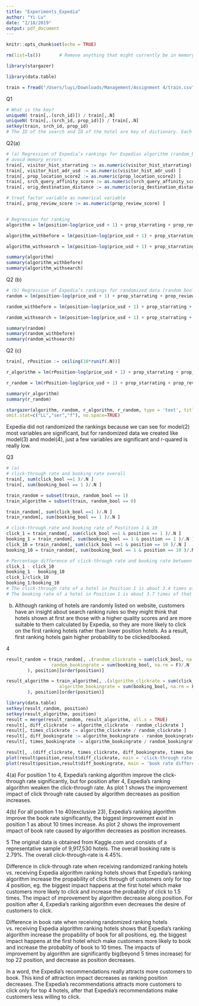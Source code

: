 ```yaml
---
title: "Experiments_Expedia"
author: "Yi Lu"
date: "2/18/2019"
output: pdf_document
---
```


```r
knitr::opts_chunk$set(echo = TRUE)

```

```r
rm(list=ls())       # Remove anything that might currently be in memory so we can start fresh.

```

```r
library(stargazer)

```

```r
library(data.table)
```


```r
train = fread("/Users/luyi/Downloads/Management/Assignment 4/train.csv")
```

Q1 
```r
# What is the key?
uniqueN( train[,.(srch_id)]) / train[,.N]
uniqueN( train[,.(srch_id, prop_id)]) / train[,.N]
setkey(train, srch_id, prop_id)
# The ID of the search and ID of the hotel are key of dictionary. Each key is an outcome of a search, decided by both the searching ID who search for a hotel on the Expedia website and the recommended hotel which shows on the website.
```
Q2(a)
```r
# (a) Regression of Expedia’s rankings for Expedias algorithm (random_bool = 0)
# avoid memory errors
train[, visitor_hist_starrating := as.numeric(visitor_hist_starrating) ]
train[, visitor_hist_adr_usd := as.numeric(visitor_hist_adr_usd) ]
train[, prop_location_score2 := as.numeric(prop_location_score2) ]
train[, srch_query_affinity_score := as.numeric(srch_query_affinity_score) ]
train[, orig_destination_distance := as.numeric(orig_destination_distance) ]

# treat factor variable as numerical variable
train[, prop_review_score := as.numeric(prop_review_score) ]


# Regression for ranking
algorithm = lm(position~log(price_usd + 1) + prop_starrating + prop_review_score + promotion_flag + prop_brand_bool + prop_location_score1 +prop_location_score2 +srch_query_affinity_score , data=subset(train, random_bool == 0) )

algorithm_withbefore = lm(position~log(price_usd + 1) + prop_starrating + prop_review_score + promotion_flag + prop_brand_bool + prop_location_score1 +prop_location_score2 + srch_query_affinity_score+ visitor_hist_starrating + visitor_hist_adr_usd, data=subset(train, random_bool == 0) )

algorithm_withsearch = lm(position~log(price_usd + 1) + prop_starrating + prop_review_score + promotion_flag + prop_brand_bool + prop_location_score1 +prop_location_score2 +srch_query_affinity_score + srch_destination_id + srch_length_of_stay + srch_booking_window + srch_room_count + srch_saturday_night_bool + srch_adults_count + srch_children_count, data=subset(train, random_bool == 0) )

summary(algorithm)
summary(algorithm_withbefore)
summary(algorithm_withsearch)

```
Q2 (b)
```r
# (b) Regression of Expedia’s rankings for randomized data (random_bool = 1)
random = lm(position~log(price_usd + 1) + prop_starrating + prop_review_score + promotion_flag + prop_brand_bool + prop_location_score1 +prop_location_score2 +srch_query_affinity_score , data=subset(train, random_bool == 1) )

random_withbefore = lm(position~log(price_usd + 1) + prop_starrating + prop_review_score + promotion_flag + prop_brand_bool + prop_location_score1 +prop_location_score2 + srch_query_affinity_score+ visitor_hist_starrating + visitor_hist_adr_usd, data=subset(train, random_bool == 1) )

random_withsearch = lm(position~log(price_usd + 1) + prop_starrating + prop_review_score + promotion_flag + prop_brand_bool + prop_location_score1 +prop_location_score2 +srch_query_affinity_score + srch_destination_id + srch_length_of_stay + srch_booking_window + srch_room_count + srch_saturday_night_bool + srch_adults_count + srch_children_count, data=subset(train, random_bool == 1) )

summary(random)
summary(random_withbefore)
summary(random_withsearch)
```

Q2 (c)
```r
train[, rPosition := ceiling(10*runif(.N))]

r_algorithm = lm(rPosition~log(price_usd + 1) + prop_starrating + prop_review_score + promotion_flag + prop_brand_bool + prop_location_score1 +prop_location_score2 +srch_query_affinity_score , data=subset(train, random_bool == 0) )

r_random = lm(rPosition~log(price_usd + 1) + prop_starrating + prop_review_score + promotion_flag + prop_brand_bool + prop_location_score1 +prop_location_score2 +srch_query_affinity_score , data=subset(train, random_bool == 1) )

summary(r_algorithm)
summary(r_random)

stargazer(algorithm, random, r_algorithm, r_random, type = 'text', title="Regression Results", align=TRUE,dep.var.labels=c("Algo&Random","Create"),
omit.stat=c("LL","ser","f"), no.space=TRUE)
```

Expedia did not randomized the rankings because we can see for model(2) most variables are significant, but for randomized data we created like model(3) and model(4), just a few variables are significant and r-quared is really low.

Q3
```r
# (a)
# click-through rate and booking rate overall
train[, sum(click_bool ==1 )/.N ]
train[, sum(booking_bool == 1 )/.N ]

train_random = subset(train, random_bool == 1)
train_algorithm = subset(train, random_bool == 0)

train_random[, sum(click_bool ==1 )/.N ]
train_random[, sum(booking_bool == 1 )/.N ]

# click-through rate and booking rate of Postition 1 & 10
click_1 = train_random[, sum(click_bool ==1 & position == 1 )/.N ]
booking_1 = train_random[, sum(booking_bool == 1 & position == 1 )/.N ]
click_10 = train_random[, sum(click_bool ==1 & position == 10 )/.N ]
booking_10 = train_random[, sum(booking_bool == 1 & position == 10 )/.N ]

# Percentage difference of click-through rate and booking rate between Position 1 and Position 10 
click_1 - click_10
booking_1 - booking_10
click_1/click_10
booking_1/booking_10
# The click-through rate of a hotel in Position 1 is about 3.4 times of that in Position 10.
# The booking rate of a hotel in Position 1 is about 3.7 times of that in Position 10.

```

(b) Although ranking of hotels are randomly listed on website, customers have an insight about search ranking rules so they might think that hotels shown at first are those with a higher quality scores and are more suitable to them calculated by Expedia, so they are more likely to click on the first ranking hotels rather than lower position hotels. As a result, first ranking hotels gain higher probability to be clicked/booked.

4
```r
result_random = train_random[, .(random_clickrate = sum(click_bool, na.rm=F)/.N, 
                 random_bookingrate = sum(booking_bool, na.rm = F)/.N
        ), position][order(position)]

result_algorithm = train_algorithm[, .(algorithm_clickrate = sum(click_bool, na.rm=F)/.N,
                    algorithm_bookingrate = sum(booking_bool, na.rm = F)/.N
        ), position][order(position)]

```

```r
library(data.table)
setkey(result_random, position)
setkey(result_algorithm, position)
result = merge(result_random, result_algorithm, all.x = TRUE)
result[, diff_clickrate := algorithm_clickrate - random_clickrate ]
result[, times_clickrate := algorithm_clickrate / random_clickrate ]
result[, diff_bookingrate := algorithm_bookingrate - random_bookingrate ]
result[, times_bookingrate := algorithm_bookingrate / random_bookingrate ]

result[, .(diff_clickrate, times_clickrate, diff_bookingrate, times_bookingrate), by=position]
plot(result$position,result$diff_clickrate, main = 'click-through rate difference', xlab = 'Position', ylab = 'difference of click-through rate' )
plot(result$position,result$diff_bookingrate, main = 'book rate difference', xlab = 'Position', ylab = 'difference of book rate' )

```
4(a)
For position 1 to 4, Expedia’s ranking algorithm improve the click-through rate significantly, but for position after 4, Expedia’s ranking algorithm weaken the click-through rate. As plot 1 shows the improvement impact of click through rate caused by algorithm decreases as position increases.

4(b)
For all position 1 to 40(exclusive 23), Expedia’s ranking algorithm improve the book rate significantly, the biggest improvement exist in position 1 as about 10 times increase. As plot 2 shows the improvement impact of book rate caused by algorithm decreases as position increases.


5
The original data is obtained from Kaggle.com and consists of a representative sample of 9,917,530 hotels. The overall booking rate is 2.79%. The overall click-through-rate is 4.45%.

Difference in click-through rate when receiving randomized ranking hotels vs. receiving Expedia algorithm ranking hotels shows that Expedia’s ranking algorithm increase the propability of click through of customers only for top 4 position, eg. the biggest impact happens at the first hotel which make customers more likely to click and increase the probablity of click to 1.5 times. The impact of improvement by algorithm decrease along position. For position after 4, Expedia’s ranking algorithm even decreases the desire of customers to click. 

Difference in book rate when receiving randomized ranking hotels vs. receiving Expedia algorithm ranking hotels shows that Expedia’s ranking algorithm increase the propability of book for all positions, eg. the biggest impact happens at the first hotel which make customers more likely to book and increase the probablity of book to 10 times. The impacts of improvement by algorithm are significantly big(beyond 5 times increase) for top 22 position, and decrease as position decreases. 

In a word, the Expedia’s recommendations really attracts more customers to book. This kind of attraction impact decreases as ranking position decreases. The Expedia’s recommendations attracts more customers to click only for top 4 hotels, after that Expedia’s recommendations make customers less willing to click. 

